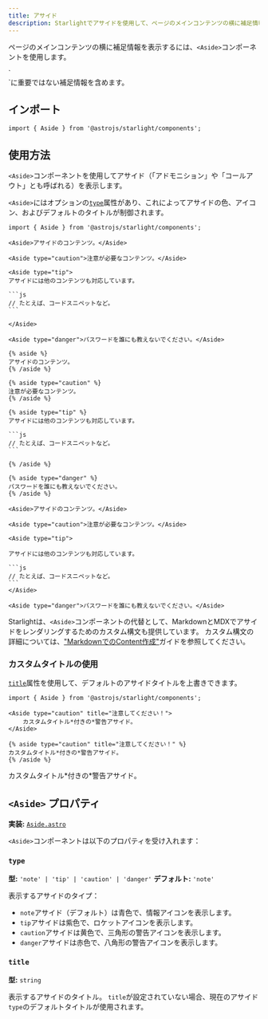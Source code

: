 ```yaml
---
title: アサイド
description: Starlightでアサイドを使用して、ページのメインコンテンツの横に補足情報を表示する方法を学びます。
---
```



ページのメインコンテンツの横に補足情報を表示するには、`<Aside>`コンポーネントを使用します。


<Preview>
<Aside slot="preview">
    `<Aside>`に重要ではない補足情報を含めます。
</Aside>
</Preview>

## インポート

```tsx
import { Aside } from '@astrojs/starlight/components';
```

## 使用方法

`<Aside>`コンポーネントを使用してアサイド（「アドモニション」や「コールアウト」とも呼ばれる）を表示します。

`<Aside>`にはオプションの[`type`](#type)属性があり、これによってアサイドの色、アイコン、およびデフォルトのタイトルが制御されます。

<Preview>

````mdx
import { Aside } from '@astrojs/starlight/components';

<Aside>アサイドのコンテンツ。</Aside>

<Aside type="caution">注意が必要なコンテンツ。</Aside>

<Aside type="tip">
アサイドには他のコンテンツも対応しています。

```js
// たとえば、コードスニペットなど。
```

</Aside>

<Aside type="danger">パスワードを誰にも教えないでください。</Aside>
````

<Fragment slot="markdoc">

````markdoc
{% aside %}
アサイドのコンテンツ。
{% /aside %}

{% aside type="caution" %}
注意が必要なコンテンツ。
{% /aside %}

{% aside type="tip" %}
アサイドには他のコンテンツも対応しています。

```js
// たとえば、コードスニペットなど。
```

{% /aside %}

{% aside type="danger" %}
パスワードを誰にも教えないでください。
{% /aside %}
````

</Fragment>

<Fragment slot="preview">

    <Aside>アサイドのコンテンツ。</Aside>

    <Aside type="caution">注意が必要なコンテンツ。</Aside>

    <Aside type="tip">

    アサイドには他のコンテンツも対応しています。

    ```js
    // たとえば、コードスニペットなど。
    ```
    </Aside>

    <Aside type="danger">パスワードを誰にも教えないでください。</Aside>

</Fragment>

</Preview>

Starlightは、`<Aside>`コンポーネントの代替として、MarkdownとMDXでアサイドをレンダリングするためのカスタム構文も提供しています。
カスタム構文の詳細については、["MarkdownでのContent作成"](/ja/guides/authoring-content/#補足情報)ガイドを参照してください。

### カスタムタイトルの使用

[`title`](#title)属性を使用して、デフォルトのアサイドタイトルを上書きできます。

<Preview>

```mdx 'title="注意してください！"'
import { Aside } from '@astrojs/starlight/components';

<Aside type="caution" title="注意してください！">
	カスタムタイトル*付きの*警告アサイド。
</Aside>
```

<Fragment slot="markdoc">

```markdoc 'title="注意してください！"'
{% aside type="caution" title="注意してください！" %}
カスタムタイトル*付きの*警告アサイド。
{% /aside %}
```

</Fragment>

<Aside slot="preview" type="caution" title="注意してください！">
	カスタムタイトル*付きの*警告アサイド。
</Aside>
  
</Preview>

## `<Aside>` プロパティ

**実装:** [`Aside.astro`](https://github.com/withastro/starlight/blob/main/packages/starlight/user-components/Aside.astro)

`<Aside>`コンポーネントは以下のプロパティを受け入れます：

### `type`

**型:** `'note' | 'tip' | 'caution' | 'danger'`
**デフォルト:** `'note'`

表示するアサイドのタイプ：

- `note`アサイド（デフォルト）は青色で、情報アイコンを表示します。
- `tip`アサイドは紫色で、ロケットアイコンを表示します。
- `caution`アサイドは黄色で、三角形の警告アイコンを表示します。
- `danger`アサイドは赤色で、八角形の警告アイコンを表示します。

### `title`

**型:** `string`

表示するアサイドのタイトル。
`title`が設定されていない場合、現在のアサイド`type`のデフォルトタイトルが使用されます。
